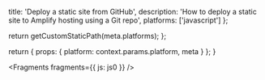                   
  title: 'Deploy a static site from GitHub',
  description: 'How to deploy a static site to Amplify hosting using a Git repo',
  platforms: ['javascript']
};

  return getCustomStaticPath(meta.platforms);
};

  return {
    props: {
      platform: context.params.platform,
      meta
    }
  };
}
          



<Fragments fragments={{ js: js0 }} />
